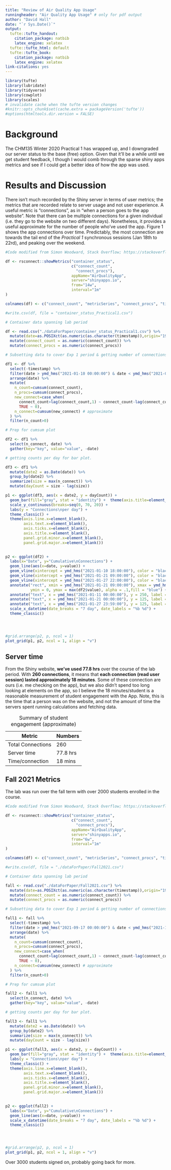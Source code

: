 ```yaml
---
title: "Review of Air Quality App Usage"
runningheader: "Air Quality App Usage" # only for pdf output
author: "David Hall"
date: "`r Sys.Date()`"
output:
  tufte::tufte_handout:
    citation_package: natbib
    latex_engine: xelatex
  tufte::tufte_html: default
  tufte::tufte_book:
    citation_package: natbib
    latex_engine: xelatex
link-citations: yes
---
```


```r
library(tufte)
library(lubridate)
library(tidyverse)
library(cowplot)
library(scales)
# invalidate cache when the tufte version changes
#knitr::opts_chunk$set(cache.extra = packageVersion('tufte'))
#options(htmltools.dir.version = FALSE)
```

# Background

The CHM135 Winter 2020 Practical 1 has wrapped up, and I downgraded our server status to the base (free) option. Given that it'll be a while until we get student feedback, I though I would comb through the sparse shiny apps metrics and see if I could get a better idea of how the app was used. 

# Results and Discussion

There isn't much recorded by the Shiny server in terms of user metrics; the metrics that are recorded relate to server usage and not user experience. A useful metric is "connections", as in "when a person goes to the app website". Note that there can be multiple connections for a given individual (i.e. they go to the website on two different days). Nonetheless, it provides a useful approximate for the number of people who've used the app. Figure 1 shows the app connections over time. Predictably, the most connection are towards the tail end of the *Practical 1* synchronous sessions (Jan 18th to 22rd), and peaking over the weekend. 

```r

#Code modified from Simon Woodward, Stack Overflow; https://stackoverflow.com/a/53733859

df <- rsconnect::showMetrics("container_status",
                             c("connect_count",
                               "connect_procs"),
                             appName="AirQualityApp",
                             server="shinyapps.io",
                             from="14w",
                             interval="1m"
)

colnames(df) <- c("connect_count", "metricSeries", "connect_procs", "timestamp" )

#write.csv(df, file = "container_status_Practical1.csv")

```



```r

# Container data spanning lab period

df <- read.csv("./dataForPaper/container_status_Practical1.csv") %>% 
  mutate(date=as.POSIXct(as.numeric(as.character(timestamp)),origin="1970-01-01")) %>% 
  mutate(connect_count = as.numeric(connect_count)) %>%
  mutate(connect_procs = as.numeric(connect_procs))

# Subsetting data to cover Exp 1 period & getting number of connections

df1 <- df %>%
  select(-timestamp) %>% 
  filter(date > ymd_hms("2021-01-10 00:00:00") & date < ymd_hms("2021-01-31 00:00:00")) %>%
  arrange(date) %>% 
  mutate(
    n_count=cumsum(connect_count),
    n_procs=cumsum(connect_procs),
    new_connect=case_when(
      connect_count>lag(connect_count,1) ~ connect_count-lag(connect_count,1),
      TRUE ~ 0),
    n_connect=cumsum(new_connect) # approximate
  ) %>% 
  filter(n_count>0)

# Prep for cumsum plot

df2 <- df1 %>%  
  select(n_connect, date) %>% 
  gather(key="key", value="value", -date)

# getting counts per day for bar plot.

df3 <- df1 %>%
  mutate(date2 = as.Date(date)) %>%
  group_by(date2) %>%
  summarize(size = max(n_connect)) %>%
  mutate(dayCount = size - lag(size))

```

```r

p1 <- ggplot(df3, aes(x = date2, y = dayCount)) +
  geom_bar(fill="gray", stat = "identity") +  theme(axis.title=element_blank()) +
  scale_y_continuous(breaks=seq(0, 70, 20)) +
  labs(y = "Connections\nper day") +
  theme_classic() +
  theme(axis.line.x=element_blank(),
        axis.text.x=element_blank(),
        axis.ticks.x=element_blank(),
        axis.title.x=element_blank(),
        panel.grid.minor.x=element_blank(),
        panel.grid.major.x=element_blank())
  

p2 <- ggplot(df2) +
  labs(x="Date", y="Cumulative\nConnections") +
  geom_line(aes(x=date, y=value)) + 
  geom_vline(xintercept = ymd_hms("2021-01-10 18:00:00"), color = "black", lwd = 1) + #lab published on quercus
  geom_vline(xintercept = ymd_hms("2021-01-21 09:00:00"), color = "black", lwd = 1) + #Sync sessions starts
  geom_vline(xintercept = ymd_hms("2021-01-27 22:00:00"), color = "black", lwd = 1) + #due date 
  annotate("rect", xmin = ymd_hms("2021-01-21 09:00:00"), xmax = ymd_hms("2021-01-27 22:00:00"), 
           ymin = 0, ymax = max(df2$value), alpha = .1,fill = "blue") + # rect for when students actively working
  annotate("text", x = ymd_hms("2021-01-11 00:00:00"), y = 250, label = "Released", hjust = 0, size=3) +
  annotate("text", x = ymd_hms("2021-01-21 00:00:00"), y = 125, label = "Start sync. \nsessions", hjust = 1, size=3) +
  annotate("text", x = ymd_hms("2021-01-27 23:59:00"), y = 125, label = "Due date", hjust = 0, size=3) +
  scale_x_datetime(date_breaks = "7 day", date_labels = "%b %d") +
  theme_classic()




#grid.arrange(p2, p, ncol = 1)
plot_grid(p1, p2, ncol = 1, align = "v")

```

## Server time

From the Shiny website, **we've used 77.8 hrs** over the course of the lab period. With **260 connections**, it means that **each connection (read user session) lasted approximately 18 minutes**. Some of these connection are ours (i.e. me checking on the app), but we also didn't spend too long looking at elements on the app, so I believe the 18 minutes/student is a reasonable measurement of student engagement with the App. Note, this is the time that a person was on the website, and not the amount of time the servers spent running calculations and fetching data. 

| Metric            | Numbers  |
|-------------------|----------|
| Total Connections | 260      |
| Server time       | 77.8 hrs |
| Time/connection   | 18 mins  |

Table: Summary of student engagement (approximate)

## Fall 2021 Metrics

The lab was run over the fall term with over 2000 students enrolled in the course. 

```r

#Code modified from Simon Woodward, Stack Overflow; https://stackoverflow.com/a/53733859

df <- rsconnect::showMetrics("container_status",
                             c("connect_count",
                               "connect_procs"),
                             appName="AirQualityApp",
                             server="shinyapps.io",
                             from="6w",
                             interval="1m"
)

colnames(df) <- c("connect_count", "metricSeries", "connect_procs", "timestamp" )

#write.csv(df, file = "./dataForPaper/Fall2021.csv")

```



```r

# Container data spanning lab period

fall <- read.csv("./dataForPaper/Fall2021.csv") %>% 
  mutate(date=as.POSIXct(as.numeric(as.character(timestamp)),origin="1970-01-01")) %>% 
  mutate(connect_count = as.numeric(connect_count)) %>%
  mutate(connect_procs = as.numeric(connect_procs))

# Subsetting data to cover Exp 1 period & getting number of connections

fall1 <- fall %>%
  select(-timestamp) %>% 
  filter(date > ymd_hms("2021-09-17 00:00:00") & date < ymd_hms("2021-10-15 00:00:00")) %>%
  arrange(date) %>% 
  mutate(
    n_count=cumsum(connect_count),
    n_procs=cumsum(connect_procs),
    new_connect=case_when(
      connect_count>lag(connect_count,1) ~ connect_count-lag(connect_count,1),
      TRUE ~ 0),
    n_connect=cumsum(new_connect) # approximate
  ) %>% 
  filter(n_count>0)

# Prep for cumsum plot

fall2 <- fall1 %>%  
  select(n_connect, date) %>% 
  gather(key="key", value="value", -date)

# getting counts per day for bar plot.

fall3 <- fall1 %>%
  mutate(date2 = as.Date(date)) %>%
  group_by(date2) %>%
  summarize(size = max(n_connect)) %>%
  mutate(dayCount = size - lag(size))

```

```r

p1 <- ggplot(fall3, aes(x = date2, y = dayCount)) +
  geom_bar(fill="gray", stat = "identity") +  theme(axis.title=element_blank()) +
  labs(y = "Connections\nper day") +
  theme_classic() +
  theme(axis.line.x=element_blank(),
        axis.text.x=element_blank(),
        axis.ticks.x=element_blank(),
        axis.title.x=element_blank(),
        panel.grid.minor.x=element_blank(),
        panel.grid.major.x=element_blank())
  

p2 <- ggplot(fall2) +
  labs(x="Date", y="Cumulative\nConnections") +
  geom_line(aes(x=date, y=value)) + 
  scale_x_datetime(date_breaks = "7 day", date_labels = "%b %d") +
  theme_classic()




#grid.arrange(p2, p, ncol = 1)
plot_grid(p1, p2, ncol = 1, align = "v")

```

Over 3000 students signed on, probably going back for more.
